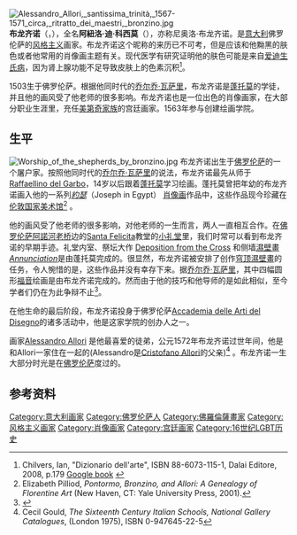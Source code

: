 {{noteTA
|T=
|G1=Show
|1=zh-hant:柯西莫; zh-hans:科西莫;
|2=zh-hant:佛羅倫斯; zh-hans:佛罗伦萨;
}}

[[File:Alessandro_Allori,_santissima_trinità,_1567-1571_circa,_ritratto_dei_maestri,_bronzino.jpg|thumb]]
'''布龙齐诺'''（{{lang-it|Bronzino}}，{{bd|1503年|11月17日|1572年|11月23日|catIdx=B}}），全名'''阿紐洛·迪·科西莫'''（{{lang|it|Agnolo di Cosimo}}），亦称尼奥洛·布龙齐诺。是[[意大利|意大利]]佛罗伦萨的[[风格主义|风格主义]]画家。布龙齐诺这个昵称的来历已不可考，但是应该和他黝黑的肤色或者他常用的肖像画主题有关。现代医学有研究证明他的肤色可能是来自[[爱迪生氏病|爱迪生氏病]]，因为肾上腺功能不足导致皮肤上的色素沉积<ref>Chilvers, Ian, "Dizionario dell'arte", ISBN 88-6073-115-1, Dalai Editore, 2008, p.179 [http://books.google.it/books?id=CJKB6tTwxgkC&pg=PA179&lpg=PA179&dq=il+bronzino+origine+del+soprannome&source=bl&ots=nZHgCkD_Gv&sig=w_pXfERWnKyFretqS0mF9vvOWSA&hl=it&ei=Uo52Tp23H9O08QOpnuDDDQ&sa=X&oi=book_result&ct=result&resnum=6&ved=0CEMQ6AEwBQ#v=onepage&q=il%20bronzino%20origine%20del%20soprannome&f=false Google book] {{webarchive|url=https://web.archive.org/web/20141023150719/http://books.google.it/books?id=CJKB6tTwxgkC&pg=PA179&lpg=PA179&dq=il+bronzino+origine+del+soprannome&source=bl&ots=nZHgCkD_Gv&sig=w_pXfERWnKyFretqS0mF9vvOWSA&hl=it&ei=Uo52Tp23H9O08QOpnuDDDQ&sa=X&oi=book_result&ct=result&resnum=6&ved=0CEMQ6AEwBQ |date=2014-10-23 }}</ref>。

1503生于佛罗伦萨。根据他同时代的[[乔尔乔·瓦萨里|乔尔乔·瓦萨里]]，布龙齐诺是[[蓬托莫|蓬托莫]]的学徒，并且他的画风受了他老师的很多影响。布龙齐诺也是一位出色的肖像画家，在大部分职业生涯里，充任[[美第奇家族|美第奇家族]]的宫廷画家。1563年参与创建绘画学院。

==生平==
[[File:Worship_of_the_shepherds_by_bronzino.jpg|thumb]]
布龙齐诺出生于[[佛罗伦萨|佛罗伦萨]]的一个屠户家。按照他同时代的[[乔尔乔·瓦萨里|乔尔乔·瓦萨里]]的说法，布龙齐诺最先从师于[[Raffaellino_del_Garbo|Raffaellino del Garbo]]，14岁以后跟着[[蓬托莫|蓬托莫]]学习绘画。蓬托莫曾把年幼的布龙齐诺画入他的一系列''[[約瑟_(舊約聖經)|約瑟]]''（Joseph in Egypt） [[肖像画|肖像画]]作品中，这些作品现今珍藏在[[国家美术馆_(伦敦)|伦敦国家美术馆]]<ref>Elizabeth Pilliod, ''Pontormo, Bronzino, and Allori: A Genealogy of Florentine Art'' (New Haven, CT: Yale University Press, 2001).</ref> 。

他的画风受了他老师的很多影响，对他老师的一生而言，两人一直相互合作。在[[佛罗伦萨|佛罗伦萨]][[老桥|阿諾河老桥]]边的[[Santa_Felicita|Santa Felicita]]教堂的[[小圣堂|小礼堂]]里，我们时常可以看到布龙齐诺的早期手迹。礼堂内室、祭坛大作 [[The_Deposition_from_the_Cross_(Pontormo)|Deposition from the Cross]] 和侧墙[[濕壁畫|濕壁畫]]''[[Annunciation_(Pontormo)|Annunciation]]''是由蓬托莫完成的。很显然，布龙齐诺被安排了创作[[圓頂|穹顶]][[濕壁畫|濕壁畫]]的任务，令人惋惜的是，这些作品并没有幸存下来。据[[乔尔乔·瓦萨里|乔尔乔·瓦萨里]]，其中四幅圆形[[福音|福音]]绘画是由布龙齐诺完成的。然而由于他的技巧和他导师的是如此相似，至今学者们仍在为此争辩不止<ref>{{Cite web |url=http://www.wga.hu/index1.html |title=Web Gallery of Art, image collection, virtual museum, searchable database of European fine arts (1100-1850)<!-- Bot generated title --> |accessdate=2014-10-18 |archive-date=2007-10-01 |archive-url=https://web.archive.org/web/20071001032054/http://www.wga.hu/index1.html |dead-url=no }}</ref>。

在他生命的最后阶段，布龙齐诺投身于佛罗伦萨[[Accademia_delle_Arti_del_Disegno|Accademia delle Arti del Disegno]]的诸多活动中，他是这家学院的创办人之一。

画家[[Alessandro_Allori|Alessandro Allori]] 是他最喜爱的徒弟，公元1572年布龙齐诺过世年间，他是和Allori一家住在一起的(Alessandro是[[Cristofano_Allori|Cristofano Allori]]的父亲)<ref name="NG">Cecil Gould, ''The Sixteenth Century Italian Schools, National Gallery Catalogues'', (London 1975), ISBN 0-947645-22-5</ref> 。布龙齐诺一生大部分时光是在[[佛罗伦萨|佛罗伦萨]]度过的。

==参考资料==
{{external media | width = 210px | align = right | video1 =[http://smarthistory.khanacademy.org/bronzino-portraits.html Bronzino and The Mannerist Portrait], [[Smarthistory|Smarthistory]]<ref name="smarth A">{{cite web | title =Bronzino and The Mannerist Portrait | work = | publisher =[[Smarthistory|Smarthistory]] at [[Khan_Academy|Khan Academy]] | date = | url =http://smarthistory.khanacademy.org/bronzino-portraits.html | accessdate =January 6, 2013 | archive-date =2014-10-07 | archive-url =https://web.archive.org/web/20141007043349/http://smarthistory.khanacademy.org/bronzino-portraits.html | dead-url =no }}</ref> | video2 =[http://smarthistory.khanacademy.org/bronzino-portrait-of-eleonora-di-toledo-with-her-giovanni.html Bronzino's Portrait of Eleonora di Toledo with her son Giovanni], [[Smarthistory|Smarthistory]]<ref name="smarth B">{{cite web | title =Bronzino's Portrait of Eleonora di Toledo with her son Giovanni | work = | publisher =[[Smarthistory|Smarthistory]] at [[Khan_Academy|Khan Academy]] | date = | url =http://smarthistory.khanacademy.org/bronzino-portrait-of-eleonora-di-toledo-with-her-giovanni.html | accessdate =January 6, 2013 | archive-date =2014-10-22 | archive-url =https://web.archive.org/web/20141022023202/http://smarthistory.khanacademy.org/bronzino-portrait-of-eleonora-di-toledo-with-her-giovanni.html | dead-url =no }}</ref> }}
<references/>
{{EB1911}}

{{Authority control}}
{{DEFAULTSORT:Bronzino}}
[[Category:意大利画家|Category:意大利画家]]
[[Category:佛罗伦萨人|Category:佛罗伦萨人]]
[[Category:佛羅倫薩畫家|Category:佛羅倫薩畫家]]
[[Category:风格主义画家|Category:风格主义画家]]
[[Category:肖像画家|Category:肖像画家]]
[[Category:宫廷画家|Category:宫廷画家]]
[[Category:16世纪LGBT历史|Category:16世纪LGBT历史]]